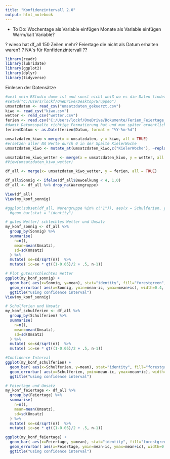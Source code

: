 ```yaml
---
title: "Konfidenzintervall 2.0"
output: html_notebook
---
```

- To Do:
 Wochentage als Variable einfügen
 Monate als Variable einfügen
 Warm/kalt Variable?
 

? wieso hat df_all 150 Zeilen mehr? Feiertage die nicht als Datum erhalten waren?
? NA´s für Konfidenzintervall ??

```r
library(readr)
library(lubridate)
library(ggplot2)
library(dplyr)
library(tidyverse)

```
Einlesen der Datensätze
```r
#weil mein RStudio dumm ist und sonst nicht weiß wo es die Daten findet und wo es arbeiten soll:))
#setwd("C:/Users/lockf/OneDrive/Desktop/Gruppe6")
umsatzdaten <- read_csv("umsatzdaten_gekuerzt.csv")
kiwo <- read_csv("kiwo.csv")
wetter <- read_csv("wetter.csv")
ferien <- read.csv("C:/Users/lockf/OneDrive/Dokumente/Ferien_Feiertage_sh.csv", header = TRUE, sep = ";")
#damit Datumsspalte richtige Formatierung hat und man später ordentlich mergen kann
ferien$Datum <- as.Date(ferien$Datum, format = "%Y-%m-%d")

```

```r
umsatzdaten_kiwo <-merge(x = umsatzdaten, y = kiwo, all = TRUE)
#ersetzen aller NA Werte durch 0 in der Spalte KielerWoche
umsatzdaten_kiwo <- mutate_at(umsatzdaten_kiwo,c("KielerWoche"), ~replace(., is.na(.), 0))

umsatzdaten_kiwo_wetter <- merge(x = umsatzdaten_kiwo, y = wetter, all = TRUE)
#View(umsatzdaten_kiwo_wetter)

df_all <- merge(x= umsatzdaten_kiwo_wetter, y = ferien, all = TRUE)

df_all$Sonnig <- ifelse(df_all$Bewoelkung < 4, 1,0)
df_all <- df_all %>% drop_na(Warengruppe)

View(df_all)
View(my_konf_sonnig)

#ggplot(subset(df_all, Warengruppe %in% c("1")), aes(x = Schulferien, y = Umsatz, fill=Warengruppe) )+
  #geom_bar(stat = "identity")

# gutes Wetter/ schlechtes Wetter und Umsatz
my_konf_sonnig <- df_all %>%
  group_by(Sonnig) %>%
  summarise(
    n=n(),
    mean=mean(Umsatz),
    sd=sd(Umsatz)
  ) %>%
  mutate( se=sd/sqrt(n))  %>%
  mutate( ic=se * qt((1-0.05)/2 + .5, n-1))

# Plot gutes/schlechtes Wetter
ggplot(my_konf_sonnig) +
  geom_bar( aes(x=Sonnig, y=mean), stat="identity", fill="forestgreen", alpha=0.5) +
  geom_errorbar( aes(x=Sonnig, ymin=mean-ic, ymax=mean+ic), width=0.4, colour="orange", alpha=0.9, size=1.5) +
  ggtitle("using confidence interval")
View(my_konf_sonnig)

# Schulferien und Umsatz 
my_konf_schulferien <- df_all %>%
  group_by(Schulferien) %>%
  summarise(
    n=n(),
    mean=mean(Umsatz),
    sd=sd(Umsatz)
  ) %>%
  mutate( se=sd/sqrt(n))  %>%
  mutate( ic=se * qt((1-0.05)/2 + .5, n-1))

#Confidence Interval
ggplot(my_konf_schulferien) +
  geom_bar( aes(x=Schulferien, y=mean), stat="identity", fill="forestgreen", alpha=0.5) +
  geom_errorbar( aes(x=Schulferien, ymin=mean-ic, ymax=mean+ic), width=0.4, colour="orange", alpha=0.9, size=1.5) +
  ggtitle("using confidence interval")

# Feiertage und Umsatz 
my_konf_feiertage <- df_all %>%
  group_by(Feiertage) %>%
  summarise(
    n=n(),
    mean=mean(Umsatz),
    sd=sd(Umsatz)
  ) %>%
  mutate( se=sd/sqrt(n))  %>%
  mutate( ic=se * qt((1-0.05)/2 + .5, n-1))

ggplot(my_konf_feiertage) +
  geom_bar( aes(x=Feiertage, y=mean), stat="identity", fill="forestgreen", alpha=0.5) +
  geom_errorbar( aes(x=Feiertage, ymin=mean-ic, ymax=mean+ic), width=0.4, colour="orange", alpha=0.9, size=1.5) +
  ggtitle("using confidence interval")

```
